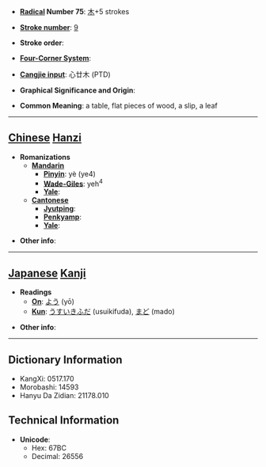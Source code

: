 * '''[[Wiktionary:Chinese radical index| Radical]] Number 75''': [[Wiktionary:Chinese radical index 木|木]]+5 strokes

* '''[[Wiktionary:Chinese total strokes index|Stroke number]]''': [[Wiktionary:Chinese total strokes index 9|9]]

* '''Stroke order''': 

* '''[[Wiktionary:Chinese four corner index|Four-Corner System]]''': 

* '''[[Wiktionary:Chinese Cangjie index|Cangjie input]]''': 心廿木 (PTD)

* '''Graphical Significance and Origin''': 

* '''Common Meaning''': a table, flat pieces of wood, a slip, a leaf

----

== [[Chinese]] [[Hanzi]] ==

* '''Romanizations'''
** '''[[Mandarin]]'''
*** '''[[Pinyin]]''': yè (ye4)
*** '''[[Wade-Giles]]''': yeh<sup>4</sup>
*** '''[[Yale]]''': 
** '''[[Cantonese]]'''
*** '''[[Jyutping]]''':
*** '''[[Penkyamp]]''': 
*** '''[[Yale]]''': 

* '''Other info''': 

----

== [[Japanese]] [[Kanji]] ==

* '''Readings'''
** '''[[On]]''': [[よう]] (yō)
** '''[[Kun]]''': [[うすいきふだ]] (usuikifuda), [[まど]] (mado)

* '''Other info''':  

----

== Dictionary Information ==

* KangXi: 0517.170
* Morobashi: 14593
* Hanyu Da Zidian: 21178.010

== Technical Information ==

* '''Unicode''':
** Hex: 67BC
** Decimal: 26556